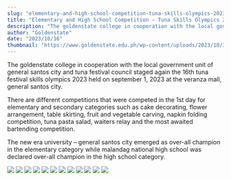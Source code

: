 ```yaml
---
slug: "elementary-and-high-school-competition-tuna-skills-olympics-2023"
title: "Elementary and High School Competition – Tuna Skills Olympics 2023"
description: "The goldenstate college in cooperation with the local government unit of general santos city and..."
author: "Goldenstate"
date: "2023/10/16"
thumbnail: "https://www.goldenstate.edu.ph/wp-content/uploads/2023/10/386647036_722487919923035_7563215693900215860_n.jpg"
---
```


The goldenstate college in cooperation with the local government unit of general santos city and tuna festival council staged again the 16th tuna festival skills olympics 2023 held on september 1, 2023 at the veranza mall, general santos city.

There are different competitions that were competed in the 1st day for elementary and secondary categories such as cake decorating, flower arrangement, table skirting, fruit and vegetable carving, napkin folding competition, tuna pasta salad, waiters relay and the most awaited bartending competition.

The new era university – general santos city emerged as over-all champion in the elementary category while malandag national high school was declared over-all champion in the high school category.

![](https://www.goldenstate.edu.ph/wp-content/uploads/2023/10/370285770_722492226589271_8602622029200860169_n.jpg)
![](https://www.goldenstate.edu.ph/wp-content/uploads/2023/10/387195599_722487893256371_7985342361200881925_n.jpg)
![](https://www.goldenstate.edu.ph/wp-content/uploads/2023/10/386734503_722492996589194_6140168342334644720_n.jpg)
![](https://www.goldenstate.edu.ph/wp-content/uploads/2023/10/386730036_722487853256375_1366892282774966306_n.jpg)
![](https://www.goldenstate.edu.ph/wp-content/uploads/2023/10/386647036_722487919923035_7563215693900215860_n.jpg)
![](https://www.goldenstate.edu.ph/wp-content/uploads/2023/10/386519283_722491516589342_6699469742828619029_n.jpg)
![](https://www.goldenstate.edu.ph/wp-content/uploads/2023/10/385502609_722487729923054_1125007871558056515_n.jpg)
![](https://www.goldenstate.edu.ph/wp-content/uploads/2023/10/386759368_722487043256456_7412023391339568467_n.jpg)
![](https://www.goldenstate.edu.ph/wp-content/uploads/2023/10/386790960_722488933256267_8588722900113776623_n.jpg)
![](https://www.goldenstate.edu.ph/wp-content/uploads/2023/10/386543510_722488473256313_9072148345727544792_n.jpg)
![](https://www.goldenstate.edu.ph/wp-content/uploads/2023/10/387138225_722489576589536_2881787130937874817_n.jpg)
![](https://www.goldenstate.edu.ph/wp-content/uploads/2023/10/386477758_722488889922938_5424058601058339027_n.jpg)